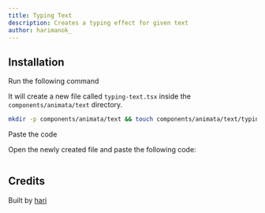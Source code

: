 ```yaml
---
title: Typing Text
description: Creates a typing effect for given text
author: harimanok_
---
```


<ComponentPreview name="text-typing-text--docs" />

## Installation

<Steps>
<Step>Run the following command</Step>

It will create a new file called `typing-text.tsx` inside the `components/animata/text` directory.

```bash
mkdir -p components/animata/text && touch components/animata/text/typing-text.tsx
```

<Step>Paste the code</Step>

Open the newly created file and paste the following code:

```jsx file=<rootDir>/animata/text/typing-text.tsx

```

</Steps>

## Credits

Built by [hari](https://github.com/hari)
